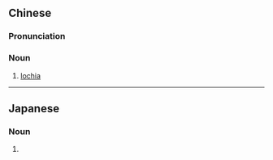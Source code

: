 {{also|恶露}}
==Chinese==
{{zh-forms|s=恶露}}

===Pronunciation===
{{zh-pron
|m=èlù
|cat=n
}}

===Noun===
{{zh-noun}}

# [[lochia]]

{{zh-cat|Obstetrics}}

----

==Japanese==
{{ja-kanjitab|お|ろ|yomi=o}}

===Noun===
{{ja-noun|shin=悪露|おろ|hhira=をろ}}

# {{kyujitai spelling of|悪露}}